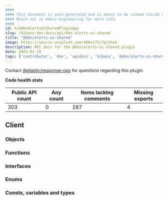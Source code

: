 ```yaml
---
####
#### This document is auto-generated and is meant to be viewed inside our experimental, new docs system.
#### Reach out in #docs-engineering for more info.
####
id: kibKbnAlertsUiSharedPluginApi
slug: /kibana-dev-docs/api/kbn-alerts-ui-shared
title: "@kbn/alerts-ui-shared"
image: https://source.unsplash.com/400x175/?github
description: API docs for the @kbn/alerts-ui-shared plugin
date: 2025-01-19
tags: ['contributor', 'dev', 'apidocs', 'kibana', '@kbn/alerts-ui-shared']
---
```




Contact [@elastic/response-ops](https://github.com/orgs/elastic/teams/response-ops) for questions regarding this plugin.

**Code health stats**

| Public API count  | Any count | Items lacking comments | Missing exports |
|-------------------|-----------|------------------------|-----------------|
| 303 | 0 | 287 | 4 |

## Client

### Objects
<DocDefinitionList data={kbnAlertsUiSharedObj.client.objects}/>

### Functions
<DocDefinitionList data={kbnAlertsUiSharedObj.client.functions}/>

### Interfaces
<DocDefinitionList data={kbnAlertsUiSharedObj.client.interfaces}/>

### Enums
<DocDefinitionList data={kbnAlertsUiSharedObj.client.enums}/>

### Consts, variables and types
<DocDefinitionList data={kbnAlertsUiSharedObj.client.misc}/>

